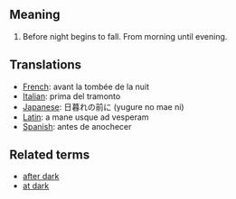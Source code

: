 == Meaning ==

#Before night begins to fall.  From morning until evening.

== Translations ==

*[[French]]: avant la tombée de la nuit
*[[Italian]]: prima del tramonto
*[[Japanese]]: 日暮れの前に (yugure no mae ni)
*[[Latin]]: a mane usque ad vesperam
*[[Spanish]]: antes de anochecer

== Related terms ==

*[[after dark]]
*[[at dark]]